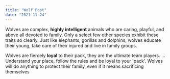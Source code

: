 ```yaml
---
title: "Wolf Post"
date: "2021-11-24"
---
```


Wolves are complex, **highly intelligent** animals who are caring, playful, and above all devoted to family. Only a select few other species exhibit these traits so clearly. Just like elephants, gorillas and dolphins, wolves educate their young, take care of their injured and live in family groups.

Wolves are fiercely **loyal** to their pack, they are the ultimate team players. ... Understand your place, follow the rules and be loyal to your 'pack'. Wolves will do anything to protect their family, even if it means sacrificing themselves
